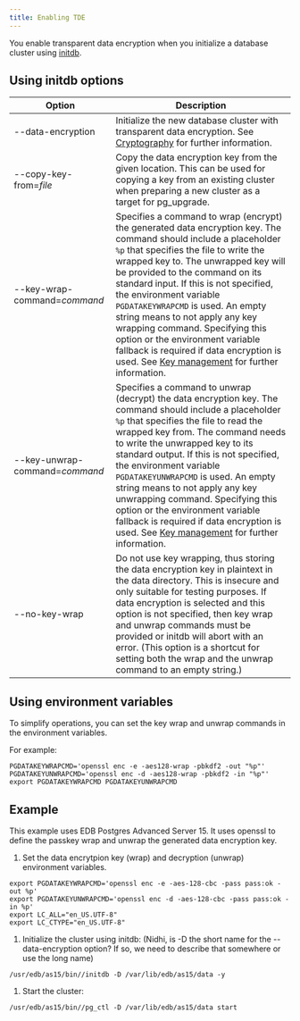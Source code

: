 ```yaml
---
title: Enabling TDE
---
```


You enable transparent data encryption when you initialize a database cluster using [initdb](https://www.postgresql.org/docs/15/app-initdb.html). 





## Using initdb options

|          Option                |                                                                                                                                                                                                                                                                  Description                                                                                                                                                                                                                                                                                                    |
| ------------------------------ | ------------------------------------------------------------------------------------------------------------------------------------------------------------------------------------------------------------------------------------------------------------------------------------------------------------------------------------------------------------------------------------------------------------------------------------------------------------------------------------------------------------------------------------------------------------------------------- |
| --data-encryption              | Initialize the new database cluster with transparent data encryption. See [Cryptography](tde/latest/#cryptography) for further information.                                                                                                                                                                                                                                                                                                                                                                                                                                     |
| --copy-key-from=*file*         | Copy the data encryption key from the given location. This can be used for copying a key from an existing cluster when preparing a new cluster as a target for pg_upgrade.                                                                                                                                                                                                                                                                                                                                                                                                      |
| --key-wrap-command=*command*   | Specifies a command to wrap (encrypt) the generated data encryption key. The command should include a placeholder `%p` that specifies the file to write the wrapped key to. The unwrapped key will be provided to the command on its standard input. If this is not specified, the environment variable `PGDATAKEYWRAPCMD` is used. An empty string means to not apply any key wrapping command. Specifying this option or the environment variable fallback is required if data encryption is used. See [Key management](/tde/latest/#key-management) for further information. |
| --key-unwrap-command=*command* | Specifies a command to unwrap (decrypt) the data encryption key. The command should include a placeholder `%p` that specifies the file to read the wrapped key from. The command needs to write the unwrapped key to its standard output. If this is not specified, the environment variable `PGDATAKEYUNWRAPCMD` is used. An empty string means to not apply any key unwrapping command. Specifying this option or the environment variable fallback is required if data encryption is used. See [Key management](/tde/latest/#key-management) for further information.        |
| --no-key-wrap                  | Do not use key wrapping, thus storing the data encryption key in plaintext in the data directory. This is insecure and only suitable for testing purposes. If data encryption is selected and this option is not specified, then key wrap and unwrap commands must be provided or initdb will abort with an error. (This option is a shortcut for setting both the wrap and the unwrap command to an empty string.)                                                                                                                                                             |
## Using environment variables

To simplify operations, you can set the key wrap and unwrap commands in the environment variables. 

For example:

```shell
PGDATAKEYWRAPCMD='openssl enc -e -aes128-wrap -pbkdf2 -out "%p"'
PGDATAKEYUNWRAPCMD='openssl enc -d -aes128-wrap -pbkdf2 -in "%p"'
export PGDATAKEYWRAPCMD PGDATAKEYUNWRAPCMD
```

## Example

This example uses EDB Postgres Advanced Server 15. It uses openssl to define the passkey wrap and unwrap the generated data encryption key.

1. Set the data encrytpion key (wrap) and decryption (unwrap) environment variables. 

```shell
export PGDATAKEYWRAPCMD='openssl enc -e -aes-128-cbc -pass pass:ok -out %p'
export PGDATAKEYUNWRAPCMD='openssl enc -d -aes-128-cbc -pass pass:ok -in %p'
export LC_ALL="en_US.UTF-8"
export LC_CTYPE="en_US.UTF-8"
```

1. Initialize the cluster using initdb:
(Nidhi, is -D the short name for the --data-encryption option? If so, we need to describe that somewhere or use the long name)
```shell
/usr/edb/as15/bin//initdb -D /var/lib/edb/as15/data -y
```

1. Start the cluster:

```shell
/usr/edb/as15/bin//pg_ctl -D /var/lib/edb/as15/data start
```